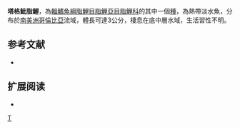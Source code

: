 {{Speciesbox 
| taxon = Hyphessobrycon taguae
| status = NE
| status_system = IUCN3.1
| authority =  [[García-Alzate|García-Alzate]], [[Román-Valencia|Román-Valencia]] & [[Taphorn|Taphorn]], 2010
| synonyms = 
}}
'''塔格魮脂鯉'''，為[[輻鰭魚綱|輻鰭魚綱]][[脂鯉目|脂鯉目]][[脂鯉亞目|脂鯉亞目]][[脂鯉科|脂鯉科]]的其中一個[[種|種]]，為熱帶淡水魚，分布於[[南美洲|南美洲]][[哥倫比亞|哥倫比亞]]流域，體長可達3公分，棲息在底中層水域，生活習性不明。

==参考文献==
{{refbegin}}
*{{FishBase_species|genus=Hyphessobrycon|species=taguae|year=2013|month=12}}
{{refend}}

== 扩展阅读 ==
{{refbegin}}
*{{wikispecies-inline|Hyphessobrycon taguae|塔格魮脂鯉}}
{{refend}}
{{Taxonbar|from=Q5652258}}

[[Category:魮脂鯉屬|T]]


{{魚類小作品}}